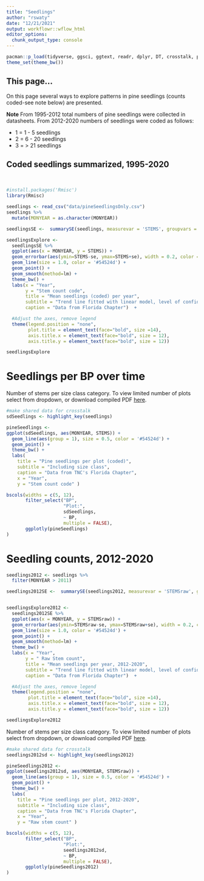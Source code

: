 ```yaml
---
title: "Seedlings"
author: "rswaty"
date: "12/21/2021"
output: workflowr::wflow_html
editor_options:
  chunk_output_type: console
---
```



```r
pacman::p_load(tidyverse, ggsci, ggtext, readr, dplyr, DT, crosstalk, plotly, ggforce, slickR)
theme_set(theme_bw())
```

## This page...
On this page several ways to explore patterns in pine seedlings (counts coded-see note below) are presented.  

**Note** 
From 1995-2012 total numbers of pine seedlings were collected in datasheets.  From 2012-2020 numbers of seedlings were coded as follows:

* 1 = 1 - 5 seedlings
* 2 = 6 - 20 seedlings
* 3 = > 21 seedlings


## Coded seedlings summarized, 1995-2020

<br>

```r

#install.packages('Rmisc')
library(Rmisc)

seedlings <- read_csv("data/pineSeedlingsOnly.csv")
seedlings %>%
  mutate(MONYEAR = as.character(MONYEAR)) 

seedlingsSE <-  summarySE(seedlings, measurevar = 'STEMS', groupvars = "MONYEAR")
```


```r



seedlingsExplore <-
  seedlingsSE %>%
  ggplot(aes(x = MONYEAR, y = STEMS)) +
  geom_errorbar(aes(ymin=STEMS-se, ymax=STEMS+se), width = 0.2, color = '#9c9991', size = 0.8) +
  geom_line(size = 1.0, color = '#54524d') +
  geom_point() +
  geom_smooth(method=lm) +
  theme_bw() +
  labs(x = "Year",
       y = "Stem count code",
       title = "Mean seedlings (coded) per year",
       subtitle = "Trend line fitted with linear model, level of confidence = 0.95",
       caption = "Data from Florida Chapter")  +

  #Adjust the axes, remove legend
  theme(legend.position = "none",
        plot.title = element_text(face="bold", size =14),
        axis.title.x = element_text(face="bold", size = 12),
        axis.title.y = element_text(face="bold", size = 12))

seedlingsExplore


```


# Seedlings per BP over time


 Number of stems per size class category.  To view limited number of plots select from dropdown, or download compiled PDF [here](https://github.com/rswaty/ABRPweb/raw/master/pineSeedlingCats.pdf). 

```r
#make shared data for crosstalk
sdSeedlings <- highlight_key(seedlings)

```


```r
pineSeedlings <-  
ggplot(sdSeedlings, aes(MONYEAR, STEMS)) +
  geom_line(aes(group = 1), size = 0.5, color = '#54524d') +
  geom_point() +
  theme_bw() +
  labs(
    title = "Pine seedlings per plot (coded)",
    subtitle = "Including size class",
    caption = "Data from TNC's Florida Chapter",
    x = "Year",
    y = "Stem count code" ) 

bscols(widths = c(5, 12),
       filter_select("BP", 
                     "Plot:", 
                     sdSeedlings, 
                     ~ BP,
                     multiple = FALSE),
       ggplotly(pineSeedlings)
)

```


# Seedling counts, 2012-2020

```r

seedlings2012 <- seedlings %>%
  filter(MONYEAR > 2011)

seedlings2012SE <-  summarySE(seedlings2012, measurevar = 'STEMSraw', groupvars = "MONYEAR")


seedlingsExplore2012 <-
  seedlings2012SE %>%
  ggplot(aes(x = MONYEAR, y = STEMSraw)) +
  geom_errorbar(aes(ymin=STEMSraw-se, ymax=STEMSraw+se), width = 0.2, color = '#9c9991', size = 0.8) +
  geom_line(size = 1.0, color = '#54524d') +
  geom_point() +
  geom_smooth(method=lm) +
  theme_bw() +
  labs(x = "Year",
       y = " Raw Stem count",
       title = "Mean seedlings per year, 2012-2020",
       subtitle = "Trend line fitted with linear model, level of confidence = 0.95",
       caption = "Data from Florida Chapter")  +

  #Adjust the axes, remove legend
  theme(legend.position = "none",
        plot.title = element_text(face="bold", size =14),
        axis.title.x = element_text(face="bold", size = 12),
        axis.title.y = element_text(face="bold", size = 12))

seedlingsExplore2012
```



 Number of stems per size class category.  To view limited number of plots select from dropdown, or download compiled PDF [here](https://github.com/rswaty/ABRPweb/raw/master/pineSeedlingRAW.pdf). 

```r
#make shared data for crosstalk
seedlings2012sd <- highlight_key(seedlings2012)

```


```r
pineSeedlings2012 <-  
ggplot(seedlings2012sd, aes(MONYEAR, STEMSraw)) +
  geom_line(aes(group = 1), size = 0.5, color = '#54524d') +
  geom_point() +
  theme_bw() +
  labs(
    title = "Pine seedlings per plot, 2012-2020",
    subtitle = "Including size class",
    caption = "Data from TNC's Florida Chapter",
    x = "Year",
    y = "Raw stem count" ) 

bscols(widths = c(5, 12),
       filter_select("BP", 
                     "Plot:", 
                     seedlings2012sd, 
                     ~ BP,
                     multiple = FALSE),
       ggplotly(pineSeedlings2012)
)

```
